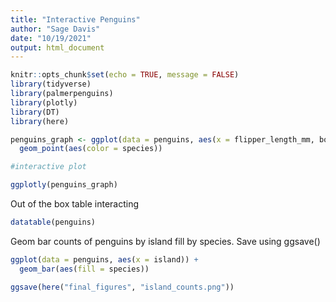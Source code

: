 ```yaml
---
title: "Interactive Penguins"
author: "Sage Davis"
date: "10/19/2021"
output: html_document
---
```


```r
knitr::opts_chunk$set(echo = TRUE, message = FALSE)
library(tidyverse)
library(palmerpenguins)
library(plotly)
library(DT)
library(here)
```





```r
penguins_graph <- ggplot(data = penguins, aes(x = flipper_length_mm, body_mass_g)) +
  geom_point(aes(color = species))

#interactive plot

ggplotly(penguins_graph)


```

Out of the box table interacting

```r
datatable(penguins)
```
Geom bar counts of penguins by island fill by species. Save using ggsave()


```r
ggplot(data = penguins, aes(x = island)) +
  geom_bar(aes(fill = species))

ggsave(here("final_figures", "island_counts.png"))
```



